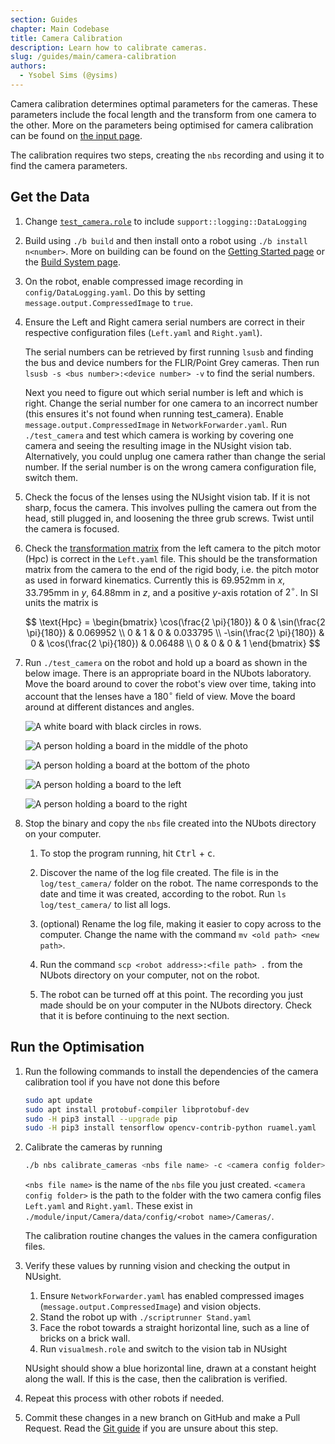 ```yaml
---
section: Guides
chapter: Main Codebase
title: Camera Calibration
description: Learn how to calibrate cameras.
slug: /guides/main/camera-calibration
authors:
  - Ysobel Sims (@ysims)
---
```


Camera calibration determines optimal parameters for the cameras. These parameters include the focal length and the transform from one camera to the other. More on the parameters being optimised for camera calibration can be found on [the input page](/system/subsystems/input#cameras).

The calibration requires two steps, creating the `nbs` recording and using it to find the camera parameters.

## Get the Data

1.  Change [`test_camera.role`](https://github.com/NUbots/NUbots/blob/main/roles/test_camera.role) to include `support::logging::DataLogging`

2.  Build using `./b build` and then install onto a robot using `./b install n<number>`. More on building can be found on the [Getting Started page](/guides/main/getting-started) or the [Build System page](/system/foundations/build-system).

3.  On the robot, enable compressed image recording in `config/DataLogging.yaml`. Do this by setting `message.output.CompressedImage` to `true`.

4.  Ensure the Left and Right camera serial numbers are correct in their respective configuration files (`Left.yaml` and `Right.yaml`).

    The serial numbers can be retrieved by first running `lsusb` and finding the bus and device numbers for the FLIR/Point Grey cameras. Then run `lsusb -s <bus number>:<device number> -v` to find the serial numbers.

    Next you need to figure out which serial number is left and which is right. Change the serial number for one camera to an incorrect number (this ensures it's not found when running test_camera). Enable `message.output.CompressedImage` in `NetworkForwarder.yaml`. Run `./test_camera` and test which camera is working by covering one camera and seeing the resulting image in the NUsight vision tab. Alternatively, you could unplug one camera rather than change the serial number. If the serial number is on the wrong camera configuration file, switch them.

5.  Check the focus of the lenses using the NUsight vision tab. If it is not sharp, focus the camera. This involves pulling the camera out from the head, still plugged in, and loosening the three grub screws. Twist until the camera is focused.

6.  Check the [transformation matrix](/system/foundations/mathematics#homogeneous-transformations) from the left camera to the pitch motor (Hpc) is correct in the `Left.yaml` file. This should be the transformation matrix from the camera to the end of the rigid body, i.e. the pitch motor as used in forward kinematics. Currently this is 69.952mm in $x$, 33.795mm in $y$, 64.88mm in $z$, and a positive $y$-axis rotation of $2^\circ$. In SI units the matrix is

    $$
    \text{Hpc} = \begin{bmatrix}
    \cos(\frac{2 \pi}{180}) & 0 & \sin(\frac{2 \pi}{180}) & 0.069952 \\
    0 & 1 & 0 & 0.033795 \\
    -\sin(\frac{2 \pi}{180}) & 0 & \cos(\frac{2 \pi}{180}) & 0.06488 \\
    0 & 0 & 0 & 1 \end{bmatrix}
    $$

7.  Run `./test_camera` on the robot and hold up a board as shown in the below image. There is an appropriate board in the NUbots laboratory. Move the board around to cover the robot's view over time, taking into account that the lenses have a $180^{\circ}$ field of view. Move the board around at different distances and angles.

    ![A white board with black circles in rows.](./images/calibration/asymmetric-circle-grid.svg 'Asymmetric circles grid used for calibration.')

    <Grid columns='1fr 1fr' caption="Photos from the robot's cameras of a person moving around a board for camera calibration.">

    ![A person holding a board in the middle of the photo](./images/calibration/board-middle.jpg)

    ![A person holding a board at the bottom of the photo](./images/calibration/board-below.jpg)

    ![A person holding a board to the left](./images/calibration/board-left.jpg)

    ![A person holding a board to the right](./images/calibration/board-right.jpg)

    </Grid>

8.  Stop the binary and copy the `nbs` file created into the NUbots directory on your computer.

    1. To stop the program running, hit <kbd>Ctrl</kbd> + <kbd>c</kbd>.

    2. Discover the name of the log file created. The file is in the `log/test_camera/` folder on the robot. The name corresponds to the date and time it was created, according to the robot. Run `ls log/test_camera/` to list all logs.

    3. (optional) Rename the log file, making it easier to copy across to the computer. Change the name with the command `mv <old path> <new path>`.

    4. Run the command `scp <robot address>:<file path> .` from the NUbots directory on your computer, not on the robot.

    5. The robot can be turned off at this point. The recording you just made should be on your computer in the NUbots directory. Check that it is before continuing to the next section.

## Run the Optimisation

1.  Run the following commands to install the dependencies of the camera calibration tool if you have not done this before

    ```bash
    sudo apt update
    sudo apt install protobuf-compiler libprotobuf-dev
    sudo -H pip3 install --upgrade pip
    sudo -H pip3 install tensorflow opencv-contrib-python ruamel.yaml
    ```

2.  Calibrate the cameras by running

    ```bash
    ./b nbs calibrate_cameras <nbs file name> -c <camera config folder>
    ```

    `<nbs file name>` is the name of the `nbs` file you just created. `<camera config folder>` is the path to the folder with the two camera config files `Left.yaml` and `Right.yaml`. These exist in `./module/input/Camera/data/config/<robot name>/Cameras/`.

    The calibration routine changes the values in the camera configuration files.

3.  Verify these values by running vision and checking the output in NUsight.

    1. Ensure `NetworkForwarder.yaml` has enabled compressed images (`message.output.CompressedImage`) and vision objects.
    2. Stand the robot up with `./scriptrunner Stand.yaml`
    3. Face the robot towards a straight horizontal line, such as a line of bricks on a brick wall.
    4. Run `visualmesh.role` and switch to the vision tab in NUsight

    NUsight should show a blue horizontal line, drawn at a constant height along the wall. If this is the case, then the calibration is verified.

4.  Repeat this process with other robots if needed.

5.  Commit these changes in a new branch on GitHub and make a Pull Request. Read the [Git guide](/guides/general/git) if you are unsure about this step.
